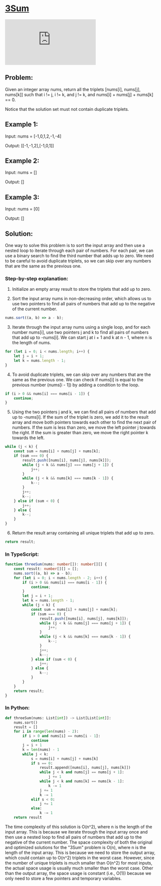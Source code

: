

# [3Sum](https://leetcode.com/problems/3sum) <DifficultyChip difficulty="medium" />

<div className="iframe-container">
	<iframe className="responsive-iframe" src="https://www.youtube.com/embed/jzZsG8n2R9A"
					title="YouTube video player" frameBorder="0"
					allow="accelerometer; autoplay; clipboard-write; encrypted-media; gyroscope; picture-in-picture"
					allowFullScreen></iframe>
</div>

## Problem:

Given an integer array nums, return all the triplets [nums[i], nums[j], nums[k]] such that i != j, i != k, and j != k, and nums[i] + nums[j] + nums[k] == 0.

Notice that the solution set must not contain duplicate triplets.

## Example 1:

Input: nums = [-1,0,1,2,-1,-4]

Output: [[-1,-1,2],[-1,0,1]]

## Example 2:

Input: nums = []

Output: []

## Example 3:

Input: nums = [0]

Output: []

## Solution:

One way to solve this problem is to sort the input array and then use a nested loop to iterate through each pair of numbers. For each pair, we can use a binary search to find the third number that adds up to zero. We need to be careful to avoid duplicate triplets, so we can skip over any numbers that are the same as the previous one.

### Step-by-step explanation:

1. Initialize an empty array result to store the triplets that add up to zero.

2. Sort the input array nums in non-decreasing order, which allows us to use two pointers to find all pairs of numbers that add up to the negative of the current number.

```typescript
nums.sort((a, b) => a - b);
```

3. Iterate through the input array nums using a single loop, and for each number nums[i], use two pointers j and k to find all pairs of numbers that add up to -nums[i]. We can start j at i + 1 and k at n - 1, where n is the length of nums.

```typescript
for (let i = 0; i < nums.length; i++) {
	let j = i + 1;
	let k = nums.length - 1;
}
```

4. To avoid duplicate triplets, we can skip over any numbers that are the same as the previous one. We can check if nums[i] is equal to the previous number (nums[i - 1]) by adding a condition to the loop.

```typescript
if (i > 0 && nums[i] === nums[i - 1]) {
    continue;
}
```

5. Using the two pointers j and k, we can find all pairs of numbers that add up to -nums[i]. If the sum of the triplet is zero, we add it to the result array and move both pointers towards each other to find the next pair of numbers. If the sum is less than zero, we move the left pointer j towards the right. If the sum is greater than zero, we move the right pointer k towards the left.

```typescript
while (j < k) {
    const sum = nums[i] + nums[j] + nums[k];
    if (sum === 0) {
        result.push([nums[i], nums[j], nums[k]]);
        while (j < k && nums[j] === nums[j + 1]) {
            j++;
        }
        while (j < k && nums[k] === nums[k - 1]) {
            k--;
        }
        j++;
        k--;
    } else if (sum < 0) {
        j++;
    } else {
        k--;
    }
}
```

6. Return the result array containing all unique triplets that add up to zero.

```typescript
return result;
```

### In TypeScript:

```typescript
function threeSum(nums: number[]): number[][] {
    const result: number[][] = [];
    nums.sort((a, b) => a - b);
    for (let i = 0; i < nums.length - 2; i++) {
        if (i > 0 && nums[i] === nums[i - 1]) {
            continue;
        }
        let j = i + 1;
        let k = nums.length - 1;
        while (j < k) {
            const sum = nums[i] + nums[j] + nums[k];
            if (sum === 0) {
                result.push([nums[i], nums[j], nums[k]]);
                while (j < k && nums[j] === nums[j + 1]) {
                    j++;
                }
                while (j < k && nums[k] === nums[k - 1]) {
                    k--;
                }
                j++;
                k--;
            } else if (sum < 0) {
                j++;
            } else {
                k--;
            }
        }
    }
    return result;
}
```

### In Python:

```python
def threeSum(nums: List[int]) -> List[List[int]]:
    nums.sort()
    result = []
    for i in range(len(nums) - 2):
        if i > 0 and nums[i] == nums[i - 1]:
            continue
        j = i + 1
        k = len(nums) - 1
        while j < k:
            s = nums[i] + nums[j] + nums[k]
            if s == 0:
                result.append([nums[i], nums[j], nums[k]])
                while j < k and nums[j] == nums[j + 1]:
                    j += 1
                while j < k and nums[k] == nums[k - 1]:
                    k -= 1
                j += 1
                k -= 1
            elif s < 0:
                j += 1
            else:
                k -= 1
    return result
```

The time complexity of this solution is O(n^2), where n is the length of the input array. This is because we iterate through the input array once and then use a nested loop to find all pairs of numbers that add up to the negative of the current number. The space complexity of both the original and optimized solutions for the "3Sum" problem is O(n), where n is the length of the input array. This is because we need to store the output array, which could contain up to O(n^2) triplets in the worst case. However, since the number of unique triplets is much smaller than O(n^2) for most inputs, the actual space usage is usually much smaller than the worst case. Other than the output array, the space usage is constant (i.e., O(1)) because we only need to store a few pointers and temporary variables.
